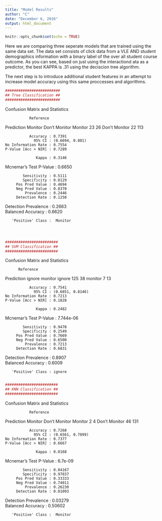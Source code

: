 ```yaml
---
title: "Model Results"
author: "C"
date: "December 6, 2016"
output: html_document
---
```


```r
knitr::opts_chunk$set(echo = TRUE)
```
Here we are comparing three seperate models that are trained using the same data set. The data set consists of click data from a VLE AND student demographics information with a binary label of the over all student course outcome. As you can see, based on just using the interactiond ata as a predictor, the best KAPPA is .31 using the deciscion tree algorithm.

The next step is to introduce additional student features in an attempt to increase model accuracy using this same proccesses and algorithms.



```r
#########################
## Tree Classification ##
#########################
```

Confusion Matrix and Statistics

               Reference
Prediction       Monitor Don't Monitor
   Monitor            23            26
  Don't Monitor       22           113
                                         
               Accuracy : 0.7391         
                 95% CI : (0.6694, 0.801)
    No Information Rate : 0.7554         
    P-Value [Acc > NIR] : 0.7289         
                                         
                  Kappa : 0.3146         
 Mcnemar's Test P-Value : 0.6650         
                                         
            Sensitivity : 0.5111         
            Specificity : 0.8129         
         Pos Pred Value : 0.4694         
         Neg Pred Value : 0.8370         
             Prevalence : 0.2446         
         Detection Rate : 0.1250         
   Detection Prevalence : 0.2663         
      Balanced Accuracy : 0.6620         
                                         
       'Positive' Class :  Monitor       
       
       
       
```r
########################
## SVM Classification ##
########################
```
Confusion Matrix and Statistics

          Reference
Prediction ignore monitor
   ignore     125      38
   monitor      7      13
                                          
               Accuracy : 0.7541          
                 95% CI : (0.6851, 0.8146)
    No Information Rate : 0.7213          
    P-Value [Acc > NIR] : 0.1828          
                                          
                  Kappa : 0.2482          
 Mcnemar's Test P-Value : 7.744e-06       
                                          
            Sensitivity : 0.9470          
            Specificity : 0.2549          
         Pos Pred Value : 0.7669          
         Neg Pred Value : 0.6500          
             Prevalence : 0.7213          
         Detection Rate : 0.6831          
   Detection Prevalence : 0.8907          
      Balanced Accuracy : 0.6009          
                                          
       'Positive' Class : ignore          
       
```r
########################
## KNN Classification ##
########################
```
Confusion Matrix and Statistics

               Reference
Prediction       Monitor Don't Monitor
   Monitor             2             4
  Don't Monitor       46           131
                                          
               Accuracy : 0.7268          
                 95% CI : (0.6561, 0.7899)
    No Information Rate : 0.7377          
    P-Value [Acc > NIR] : 0.6667          
                                          
                  Kappa : 0.0168          
 Mcnemar's Test P-Value : 6.7e-09         
                                          
            Sensitivity : 0.04167         
            Specificity : 0.97037         
         Pos Pred Value : 0.33333         
         Neg Pred Value : 0.74011         
             Prevalence : 0.26230         
         Detection Rate : 0.01093         
   Detection Prevalence : 0.03279         
      Balanced Accuracy : 0.50602         
                                          
       'Positive' Class :  Monitor        